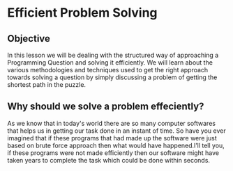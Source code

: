 # Efficient Problem Solving
## Objective
In this lesson we will be dealing with the structured way of approaching a Programming Question and solving it efficiently. We will learn about the various methodologies and techniques used to get the right approach towards solving a question by simply discussing a problem of getting the shortest path in the puzzle.

## Why should we solve a problem effeciently?
As we know that in today's world there are so many computer softwares that helps us in getting our task done in an instant of time. So have you ever imagined that if these programs that had made up the software were just based on brute force approach then what would have happened.I’ll tell you, if these programs were not made efficiently then our software might have taken years to complete the task which could be done within seconds.
